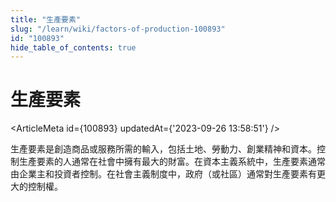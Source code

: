 ```yaml
---
title: "生產要素"
slug: "/learn/wiki/factors-of-production-100893"
id: "100893"
hide_table_of_contents: true
---
```



# 生產要素

<ArticleMeta id={100893} updatedAt={'2023-09-26 13:58:51'} />
<div className='border-solid border-b border-t-0 my-4 border-[var(--ifm-color-gray-300)]' />

生產要素是創造商品或服務所需的輸入，包括土地、勞動力、創業精神和資本。控制生產要素的人通常在社會中擁有最大的財富。在資本主義系統中，生產要素通常由企業主和投資者控制。在社會主義制度中，政府（或社區）通常對生產要素有更大的控制權。
